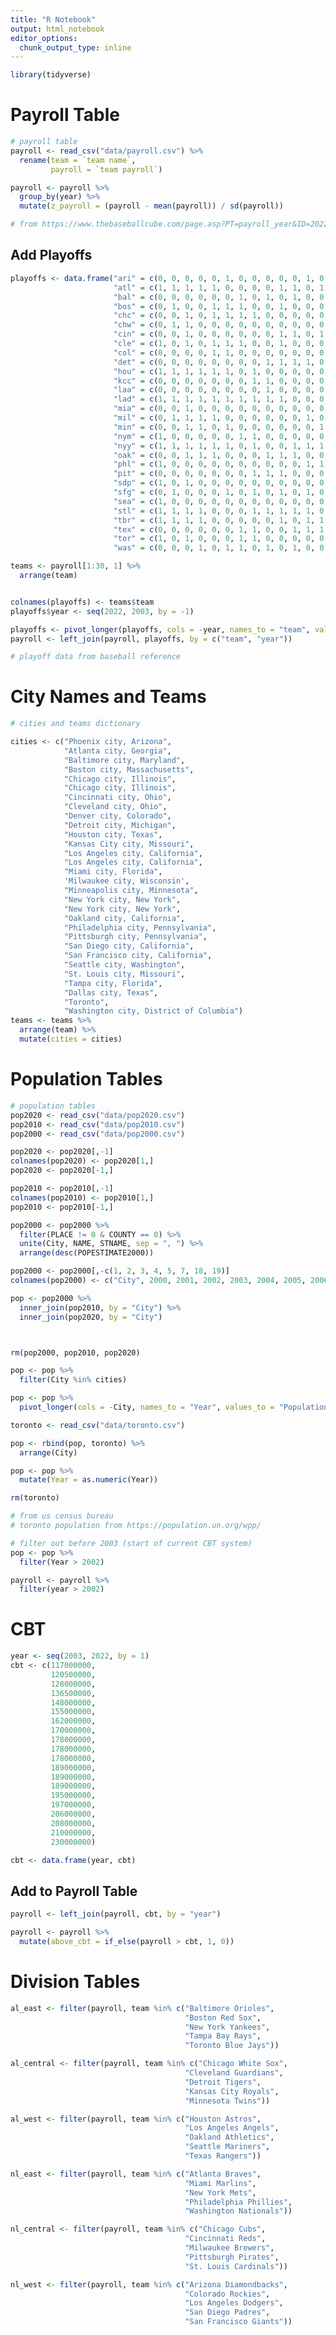 ```yaml
---
title: "R Notebook"
output: html_notebook
editor_options: 
  chunk_output_type: inline
---
```


```r
library(tidyverse)
```

# Payroll Table

```r
# payroll table
payroll <- read_csv("data/payroll.csv") %>% 
  rename(team = `team name`,
         payroll = `team payroll`)

payroll <- payroll %>% 
  group_by(year) %>% 
  mutate(z_payroll = (payroll - mean(payroll)) / sd(payroll))

# from https://www.thebaseballcube.com/page.asp?PT=payroll_year&ID=2022
```

## Add Playoffs

```r
playoffs <- data.frame("ari" = c(0, 0, 0, 0, 0, 1, 0, 0, 0, 0, 0, 1, 0, 0, 0, 1, 0, 0, 0, 0),
                       "atl" = c(1, 1, 1, 1, 1, 0, 0, 0, 0, 1, 1, 0, 1, 0, 0, 0, 0, 1, 1, 1),
                       "bal" = c(0, 0, 0, 0, 0, 0, 1, 0, 1, 0, 1, 0, 0, 0, 0, 0, 0, 0, 0, 0),
                       "bos" = c(0, 1, 0, 0, 1, 1, 1, 0, 0, 1, 0, 0, 0, 1, 1, 1, 0, 1, 1, 1),
                       "chc" = c(0, 0, 1, 0, 1, 1, 1, 1, 0, 0, 0, 0, 0, 0, 1, 1, 0, 0, 0, 1),
                       "chw" = c(0, 1, 1, 0, 0, 0, 0, 0, 0, 0, 0, 0, 0, 0, 1, 0, 0, 1, 0, 0),
                       "cin" = c(0, 0, 1, 0, 0, 0, 0, 0, 0, 1, 1, 0, 1, 0, 0, 0, 0, 0, 0, 0),
                       "cle" = c(1, 0, 1, 0, 1, 1, 1, 0, 0, 1, 0, 0, 0, 0, 0, 1, 0, 0, 0, 0),
                       "col" = c(0, 0, 0, 0, 1, 1, 0, 0, 0, 0, 0, 0, 0, 1, 0, 1, 0, 0, 0, 0),
                       "det" = c(0, 0, 0, 0, 0, 0, 0, 0, 1, 1, 1, 1, 0, 0, 0, 0, 1, 0, 0, 0),
                       "hou" = c(1, 1, 1, 1, 1, 1, 0, 1, 0, 0, 0, 0, 0, 0, 0, 0, 0, 1, 1, 0),
                       "kcc" = c(0, 0, 0, 0, 0, 0, 0, 1, 1, 0, 0, 0, 0, 0, 0, 0, 0, 0, 0, 0),
                       "laa" = c(0, 0, 0, 0, 0, 0, 0, 0, 1, 0, 0, 0, 0, 1, 1, 1, 0, 1, 1, 0),
                       "lad" = c(1, 1, 1, 1, 1, 1, 1, 1, 1, 1, 0, 0, 0, 1, 1, 0, 1, 0, 1, 0),
                       "mia" = c(0, 0, 1, 0, 0, 0, 0, 0, 0, 0, 0, 0, 0, 0, 0, 0, 0, 0, 0, 1),
                       "mil" = c(0, 1, 1, 1, 1, 0, 0, 0, 0, 0, 0, 1, 0, 0, 1, 0, 0, 0, 0, 0),
                       "min" = c(0, 0, 1, 1, 0, 1, 0, 0, 0, 0, 0, 0, 1, 1, 0, 0, 1, 0, 1, 1),
                       "nym" = c(1, 0, 0, 0, 0, 0, 1, 1, 0, 0, 0, 0, 0, 0, 0, 0, 1, 0, 0, 0),
                       "nyy" = c(1, 1, 1, 1, 1, 1, 0, 1, 0, 0, 1, 1, 1, 1, 0, 1, 1, 1, 1, 1),
                       "oak" = c(0, 0, 1, 1, 1, 0, 0, 0, 1, 1, 1, 0, 0, 0, 0, 0, 1, 0, 0, 1),
                       "phl" = c(1, 0, 0, 0, 0, 0, 0, 0, 0, 0, 0, 1, 1, 1, 1, 1, 0, 0, 0, 0),
                       "pit" = c(0, 0, 0, 0, 0, 0, 0, 1, 1, 1, 0, 0, 0, 0, 0, 0, 0, 0, 0, 0),
                       "sdp" = c(1, 0, 1, 0, 0, 0, 0, 0, 0, 0, 0, 0, 0, 0, 0, 0, 1, 1, 0, 0),
                       "sfg" = c(0, 1, 0, 0, 0, 1, 0, 1, 0, 1, 0, 1, 0, 0, 0, 0, 0, 0, 0, 1),
                       "sea" = c(1, 0, 0, 0, 0, 0, 0, 0, 0, 0, 0, 0, 0, 0, 0, 0, 0, 0, 0, 0),
                       "stl" = c(1, 1, 1, 1, 0, 0, 0, 1, 1, 1, 1, 1, 0, 1, 0, 0, 1, 1, 1, 0),
                       "tbr" = c(1, 1, 1, 1, 0, 0, 0, 0, 0, 1, 0, 1, 1, 0, 1, 0, 0, 0, 0, 0),
                       "tex" = c(0, 0, 0, 0, 0, 0, 1, 1, 0, 0, 1, 1, 1, 0, 0, 0, 0, 0, 0, 0),
                       "tor" = c(1, 0, 1, 0, 0, 0, 1, 1, 0, 0, 0, 0, 0, 0, 0, 0, 0, 0, 0, 0),
                       "was" = c(0, 0, 0, 1, 0, 1, 1, 0, 1, 0, 1, 0, 0, 0, 0, 0, 0, 0, 0, 0))

teams <- payroll[1:30, 1] %>% 
  arrange(team)


colnames(playoffs) <- teams$team
playoffs$year <- seq(2022, 2003, by = -1)

playoffs <- pivot_longer(playoffs, cols = -year, names_to = "team", values_to = "playoffs")
payroll <- left_join(payroll, playoffs, by = c("team", "year"))

# playoff data from baseball reference
```

# City Names and Teams

```r
# cities and teams dictionary

cities <- c("Phoenix city, Arizona",
            "Atlanta city, Georgia",
            "Baltimore city, Maryland",
            "Boston city, Massachusetts",
            "Chicago city, Illinois",
            "Chicago city, Illinois",
            "Cincinnati city, Ohio",
            "Cleveland city, Ohio",
            "Denver city, Colorado",
            "Detroit city, Michigan",
            "Houston city, Texas",
            "Kansas City city, Missouri",
            "Los Angeles city, California",
            "Los Angeles city, California",
            "Miami city, Florida",
            'Milwaukee city, Wisconsin',
            "Minneapolis city, Minnesota",
            "New York city, New York",
            "New York city, New York",
            "Oakland city, California",
            "Philadelphia city, Pennsylvania",
            "Pittsburgh city, Pennsylvania",
            "San Diego city, California",
            "San Francisco city, California",
            "Seattle city, Washington",
            "St. Louis city, Missouri",
            "Tampa city, Florida",
            "Dallas city, Texas",
            "Toronto",
            "Washington city, District of Columbia")
teams <- teams %>% 
  arrange(team) %>% 
  mutate(cities = cities)
```

# Population Tables

```r
# population tables
pop2020 <- read_csv("data/pop2020.csv")
pop2010 <- read_csv("data/pop2010.csv")
pop2000 <- read_csv("data/pop2000.csv")

pop2020 <- pop2020[,-1]
colnames(pop2020) <- pop2020[1,]
pop2020 <- pop2020[-1,]

pop2010 <- pop2010[,-1]
colnames(pop2010) <- pop2010[1,]
pop2010 <- pop2010[-1,]

pop2000 <- pop2000 %>% 
  filter(PLACE != 0 & COUNTY == 0) %>% 
  unite(City, NAME, STNAME, sep = ", ") %>%
  arrange(desc(POPESTIMATE2000))

pop2000 <- pop2000[,-c(1, 2, 3, 4, 5, 7, 18, 19)]
colnames(pop2000) <- c("City", 2000, 2001, 2002, 2003, 2004, 2005, 2006, 2007, 2008, 2009)

pop <- pop2000 %>% 
  inner_join(pop2010, by = "City") %>% 
  inner_join(pop2020, by = "City")



rm(pop2000, pop2010, pop2020)

pop <- pop %>% 
  filter(City %in% cities)

pop <- pop %>% 
  pivot_longer(cols = -City, names_to = "Year", values_to = "Population")

toronto <- read_csv("data/toronto.csv")

pop <- rbind(pop, toronto) %>% 
  arrange(City)

pop <- pop %>% 
  mutate(Year = as.numeric(Year))

rm(toronto)

# from us census bureau
# toronto population from https://population.un.org/wpp/
```

```r
# filter out before 2003 (start of current CBT system)
pop <- pop %>% 
  filter(Year > 2002)

payroll <- payroll %>% 
  filter(year > 2002)
```

# CBT

```r
year <- seq(2003, 2022, by = 1)
cbt <- c(117000000,
         120500000,
         128000000,
         136500000,
         148000000,
         155000000,
         162000000,
         170000000,
         178000000,
         178000000,
         178000000,
         189000000,
         189000000,
         189000000,
         195000000,
         197000000,
         206000000,
         208000000,
         210000000,
         230000000)

cbt <- data.frame(year, cbt)

```

## Add to Payroll Table

```r
payroll <- left_join(payroll, cbt, by = "year")

payroll <- payroll %>% 
  mutate(above_cbt = if_else(payroll > cbt, 1, 0))
```

# Division Tables

```r
al_east <- filter(payroll, team %in% c("Baltimore Orioles",
                                       "Boston Red Sox",
                                       "New York Yankees",
                                       "Tampa Bay Rays",
                                       "Toronto Blue Jays"))

al_central <- filter(payroll, team %in% c("Chicago White Sox",
                                       "Cleveland Guardians",
                                       "Detroit Tigers",
                                       "Kansas City Royals",
                                       "Minnesota Twins"))

al_west <- filter(payroll, team %in% c("Houston Astros",
                                       "Los Angeles Angels",
                                       "Oakland Athletics",
                                       "Seattle Mariners",
                                       "Texas Rangers"))

nl_east <- filter(payroll, team %in% c("Atlanta Braves",
                                       "Miami Marlins",
                                       "New York Mets",
                                       "Philadelphia Phillies",
                                       "Washington Nationals"))

nl_central <- filter(payroll, team %in% c("Chicago Cubs",
                                       "Cincinnati Reds",
                                       "Milwaukee Brewers",
                                       "Pittsburgh Pirates",
                                       "St. Louis Cardinals"))

nl_west <- filter(payroll, team %in% c("Arizona Diamondbacks",
                                       "Colorado Rockies",
                                       "Los Angeles Dodgers",
                                       "San Diego Padres",
                                       "San Francisco Giants"))
```
